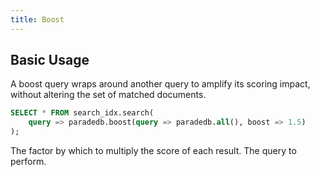 ```yaml
---
title: Boost
---
```


## Basic Usage

A boost query wraps around another query to amplify its scoring impact, without altering the set of matched documents.

```sql
SELECT * FROM search_idx.search(
	query => paradedb.boost(query => paradedb.all(), boost => 1.5)
);
```

<ParamField body="boost" required>
  The factor by which to multiply the score of each result.
</ParamField>
<ParamField body="query" required>The query to perform.</ParamField>
